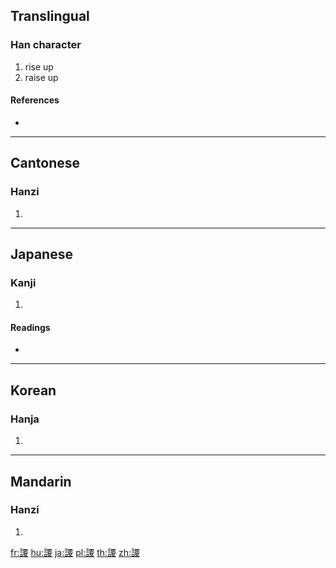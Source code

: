 {{character info/new}}
{{also|谡}}
==Translingual==

===Han character===
{{Han char|rn=149|rad=言|as=10|sn=17|four=06647|canj=YRWCE}}

# rise up
# raise up

====References====
* {{Han ref|kx=1175.150|dkj=35816|dj=1639.310|hdz=64005.120|uh=8B16|ud=35606|bh=EEA2|bd=61090}}

----

==Cantonese==

===Hanzi===
{{yue-hanzi|jyut=|y=suk1|sim=谡}}

# {{defn|lang=yue|sort=言10}}

----

==Japanese==

===Kanji===
{{ja-kanji|grade=|rs=言10}}

# {{defn|lang=ja|sort=言10}}

====Readings====
* {{ja-readings|on=[[しょく]] (shoku), [[しゅく]] (shuku)|kun=[[たつ]] (tatsu)|nanori=}}

----

==Korean==

===Hanja===
{{ko-hanja|hangeul=소|eumhun=|rv=so|mr=so|y=so}}

# {{defn|lang=ko|sort=言10}}

----

==Mandarin==

===Hanzi===
{{cmn-hanzi|sim=谡|pin=[[sù]] ([[su4]])|wg=su<sup>4</sup>}}

# {{defn|lang=cmn|sort=言10}}

[[fr:謖]]
[[hu:謖]]
[[ja:謖]]
[[pl:謖]]
[[th:謖]]
[[zh:謖]]